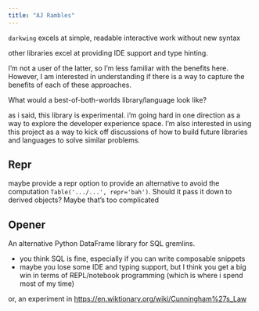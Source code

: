 ```yaml
---
title: "AJ Rambles"
---
```


`darkwing` excels at simple, readable interactive work without new syntax

other libraries excel at providing IDE support and type hinting.

I'm not a user of the latter, so I'm less familiar with the benefits here.
However, I am interested in understanding if there is a way to capture the benefits
of each of these approaches.

What would a best-of-both-worlds library/language look like?

as i said, this library is experimental. i'm going hard in one direction as a way
to explore the developer experience space. I'm also interested in using this project
as a way to kick off discussions of how to build future libraries and languages
to solve similar problems.


## Repr

maybe provide a repr option to provide an alternative to avoid the computation
`Table('.../...', repr='bah')`. Should it pass it down to derived objects? Maybe that's too complicated


## Opener

An alternative Python DataFrame library for SQL gremlins.

- you think SQL is fine, especially if you can write composable snippets
- maybe you lose some IDE and typing support, but I think you get a big win in terms of REPL/notebook programming (which is where i spend most of my time)

or, an experiment in [https://en.wiktionary.org/wiki/Cunningham%27s_Law]()
